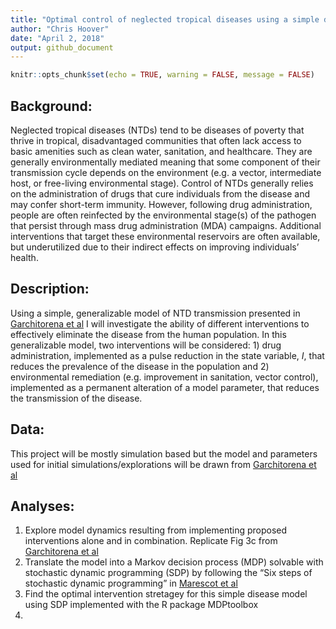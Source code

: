 ```yaml
---
title: "Optimal control of neglected tropical diseases using a simple dynamic model"
author: "Chris Hoover"
date: "April 2, 2018"
output: github_document
---
```


```r
knitr::opts_chunk$set(echo = TRUE, warning = FALSE, message = FALSE)
```

## Background:  
Neglected tropical diseases (NTDs) tend to be diseases of poverty that thrive in tropical, disadvantaged communities that often lack access to basic amenities such as clean water, sanitation, and healthcare. They are generally environmentally mediated meaning that some component of their transmission cycle depends on the environment (e.g. a vector, intermediate host, or free-living environmental stage). Control of NTDs generally relies on the administration of drugs that cure individuals from the disease and may confer short-term immunity. However, following drug administration, people are often reinfected by the environmental stage(s) of the pathogen that persist through mass drug administration (MDA) campaigns. Additional interventions that target these environmental reservoirs are often available, but underutilized due to their indirect effects on improving individuals' health.

## Description:  
Using a simple, generalizable model of NTD transmission presented in [Garchitorena et al](http://rstb.royalsocietypublishing.org/content/372/1722/20160128) I will investigate the ability of different interventions to effectively eliminate the disease from the human population. In this generalizable model, two interventions will be considered: 1) drug administration, implemented as a pulse reduction in the state variable, $I$, that reduces the prevalence of the disease in the population and 2) environmental remediation (e.g. improvement in sanitation, vector control), implemented as a permanent alteration of a model parameter, that reduces the transmission of the disease. 

## Data:  
This project will be mostly simulation based but the model and parameters used for initial simulations/explorations will be drawn from [Garchitorena et al](http://rstb.royalsocietypublishing.org/content/372/1722/20160128)

## Analyses:  
1) Explore model dynamics resulting from implementing proposed interventions alone and in combination. Replicate Fig 3c from [Garchitorena et al](http://rstb.royalsocietypublishing.org/content/372/1722/20160128)  
2) Translate the model into a Markov decision process (MDP) solvable with stochastic dynamic programming (SDP) by following the "Six steps of stochastic dynamic programming" in [Marescot et al](https://besjournals.onlinelibrary.wiley.com/doi/full/10.1111/2041-210X.12082)  
3) Find the optimal intervention stretagey for this simple disease model using SDP implemented with the R package MDPtoolbox
3) 